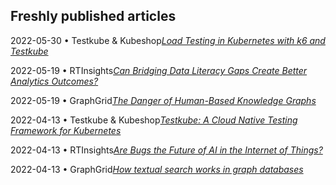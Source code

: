 ## Freshly published articles

<span className="block font-mono text-purple text-sm font-semibold mb-1">2022-05-30 • Testkube &amp;
Kubeshop</span>[_Load Testing in Kubernetes with k6 and
Testkube_](https://kubeshop.io/blog/load-testing-in-kubernetes-with-k6-and-testkube)

<span className="block font-mono text-purple text-sm font-semibold mb-1">2022-05-19 • RTInsights</span>[_Can Bridging
Data Literacy Gaps Create Better Analytics
Outcomes?_](https://www.rtinsights.com/can-bridging-data-literacy-gaps-create-better-analytics-outcomes/)

<span className="block font-mono text-purple text-sm font-semibold mb-1">2022-05-19 • GraphGrid</span>[_The Danger of
Human-Based Knowledge Graphs_](https://www.graphgrid.com/blog/the-danger-of-human-based-knowledge-graphs/)

<span className="block font-mono text-purple text-sm font-semibold mb-1">2022-04-13 • Testkube &amp; Kubeshop</span>[_Testkube:
A Cloud Native Testing Framework for
Kubernetes_](https://thenewstack.io/testkube-cloud-native-testing-framework-for-kubernetes/)

<span className="block font-mono text-purple text-sm font-semibold mb-1">2022-04-13 • RTInsights</span>[_Are Bugs the
Future of AI in the Internet of
Things?_](https://www.rtinsights.com/are-bugs-the-future-of-ai-in-the-internet-of-things/)

<span className="block font-mono text-purple text-sm font-semibold mb-1">2022-04-13 • GraphGrid</span>[_How textual
search works in graph databases_](https://www.graphgrid.com/blog/how-textual-search-works-in-graph-databases/)

